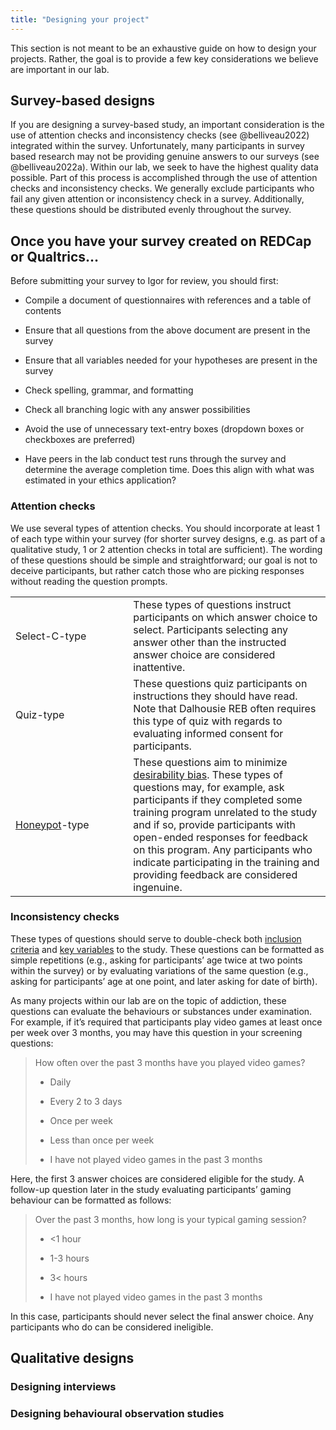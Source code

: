 ```yaml
---
title: "Designing your project"
---
```


This section is not meant to be an exhaustive guide on how to design your projects. Rather, the goal is to provide a few key considerations we believe are important in our lab.

## Survey-based designs

If you are designing a survey-based study, an important consideration is the use of attention checks and inconsistency checks (see @belliveau2022) integrated within the survey. Unfortunately, many participants in survey based research may not be providing genuine answers to our surveys (see @belliveau2022a). Within our lab, we seek to have the highest quality data possible. Part of this process is accomplished through the use of attention checks and inconsistency checks. We generally exclude participants who fail any given attention or inconsistency check in a survey. Additionally, these questions should be distributed evenly throughout the survey.

::: {.callout-note appearance="simple"}
## Once you have your survey created on REDCap or Qualtrics...

Before submitting your survey to Igor for review, you should first:

-   Compile a document of questionnaires with references and a table of contents

-   Ensure that all questions from the above document are present in the survey

-   Ensure that all variables needed for your hypotheses are present in the survey

-   Check spelling, grammar, and formatting

-   Check all branching logic with any answer possibilities

-   Avoid the use of unnecessary text-entry boxes (dropdown boxes or checkboxes are preferred)

-   Have peers in the lab conduct test runs through the survey and determine the average completion time. Does this align with what was estimated in your ethics application?
:::

### Attention checks

We use several types of attention checks. You should incorporate at least 1 of each type within your survey (for shorter survey designs, e.g. as part of a qualitative study, 1 or 2 attention checks in total are sufficient). The wording of these questions should be simple and straightforward; our goal is not to deceive participants, but rather catch those who are picking responses without reading the question prompts.

|                                                                     |                                                                                                                                                                                                                                                                                                                                                                                                                                              |
|---------------------------|---------------------------------------------|
| Select-C-type                                                       | These types of questions instruct participants on which answer choice to select. Participants selecting any answer other than the instructed answer choice are considered inattentive.                                                                                                                                                                                                                                                       |
| Quiz-type                                                           | These questions quiz participants on instructions they should have read. Note that Dalhousie REB often requires this type of quiz with regards to evaluating informed consent for participants.                                                                                                                                                                                                                                              |
| [Honeypot](https://en.wikipedia.org/wiki/Honeypot_(computing))-type | These questions aim to minimize [desirability bias](https://en.wikipedia.org/wiki/Social-desirability_bias). These types of questions may, for example, ask participants if they completed some training program unrelated to the study and if so, provide participants with open-ended responses for feedback on this program. Any participants who indicate participating in the training and providing feedback are considered ingenuine. |

### Inconsistency checks

These types of questions should serve to double-check both [inclusion criteria]{.underline} and [key variables]{.underline} to the study. These questions can be formatted as simple repetitions (e.g., asking for participants' age twice at two points within the survey) or by evaluating variations of the same question (e.g., asking for participants' age at one point, and later asking for date of birth).

As many projects within our lab are on the topic of addiction, these questions can evaluate the behaviours or substances under examination. For example, if it's required that participants play video games at least once per week over 3 months, you may have this question in your screening questions:

> How often over the past 3 months have you played video games?
>
> -   Daily
>
> -   Every 2 to 3 days
>
> -   Once per week
>
> -   Less than once per week
>
> -   I have not played video games in the past 3 months

Here, the first 3 answer choices are considered eligible for the study. A follow-up question later in the study evaluating participants' gaming behaviour can be formatted as follows:

> Over the past 3 months, how long is your typical gaming session?
>
> -   \<1 hour
>
> -   1-3 hours
>
> -   3\< hours
>
> -   I have not played video games in the past 3 months

In this case, participants should never select the final answer choice. Any participants who do can be considered ineligible.

## Qualitative designs

### Designing interviews

### Designing behavioural observation studies
